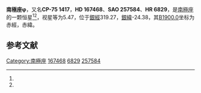 {{Starbox begin
| name = 南極座φ
}}
{{Starbox observe
| epoch = [[J2000.0|J2000.0]]
| constell = [[南極座|南極座]]<ref name=SIMBAD>{{cite web
 | url=http://simbad.u-strasbg.fr/simbad/sim-id?Ident=HR+6829
 | title=Pulsating variable Star
 | publisher=Centre de Données astronomiques de Strasbourg
 | work=SIMBAD
 | accessdate=2012-07-13
 | archive-date=2019-08-09
 | archive-url=https://web.archive.org/web/20190809054406/http://simbad.u-strasbg.fr/simbad/sim-id?Ident=HR+6829
 }}</ref><ref name=DATA>{{cite web
 | url=http://vizier.u-strasbg.fr/viz-bin/VizieR-5?-out.add=.&-source=5050&-corr=PK=HR&-out.max=9999&HR=6829
 | title=VizieR Detailed Page
 | accessdate=2012-07-13
 | archive-date=2019-08-09
 | archive-url=https://web.archive.org/web/20190809123343/http://vizier.u-strasbg.fr/viz-bin/VizieR-5?-out.add=.&-source=5050&-corr=PK=HR&-out.max=9999&HR=6829
 }}</ref>
| 星官 = 
| ra = {{RA|18|23|36.1}}<ref name=SIMBAD /><ref name=DATA />
| dec = {{DEC|-75|2|39}}<ref name=SIMBAD /><ref name=DATA />
| appmag_v = 5.47<ref name=SIMBAD /><ref name=DATA />
}}
{{Starbox character
| class = A0V<ref name=SIMBAD /><ref name=DATA />
| b-v = 0.02<ref name=SIMBAD /><ref name=DATA />
| u-b = 0.04<ref name=SIMBAD /><ref name=DATA />
| r-i = <ref name=SIMBAD /><ref name=DATA />
| variable = 
}}
{{Starbox astrometry
| radial_v = 0.04
| prop_mo_ra = 5
| parallax = 
| p_error = 
}}
{{Starbox catalog
| names =CP-75 1417，[[SAO星表|SAO]] 257584，[[HD星表|HD]] 167468，[[HR星表|HR]] 6829}}
{{Starbox reference |Simbad=HR+6829}}
{{Starbox end}}

'''南極座φ'''，又名'''CP-75 1417'''，'''HD 167468'''、'''SAO 257584'''、'''HR 6829'''，是[[南極座|南極座]]的一颗恒星<ref name=SIMBAD /><ref name=DATA />，视星等为5.47，位于[[銀道座標系|銀經]]319.27，[[銀道座標系|銀緯]]-24.38，其[[B1900.0|B1900.0]]坐标为赤經{{RA|18|10|9}}，赤緯{{DEC|-75|-24.38|9}}。

== 参考文献 ==
{{reflist}}

{{star-stub}}

{{南極座恒星}}
[[Category:南極座|Category:南極座]]
[[Category:HD和HDE天體|167468]]
[[Category:HR天體|6829]]
[[Category:SAO天體|257584]]